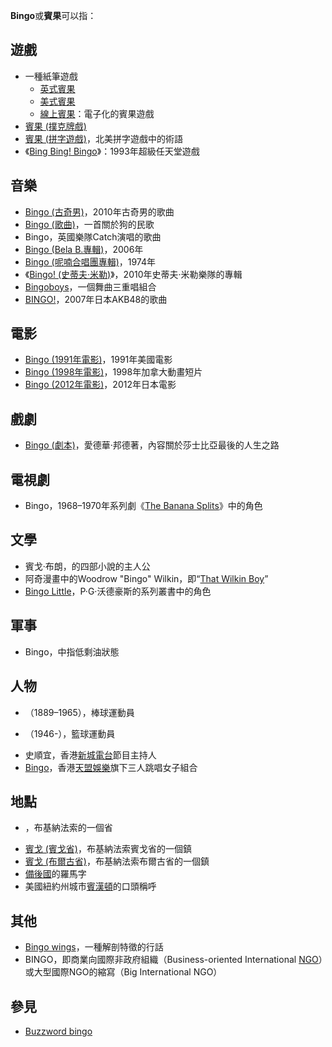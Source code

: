 {{wiktionary|Bingo|bingo}}
'''Bingo'''或'''賓果'''可以指：

==遊戲==
* 一種紙筆遊戲
** [[英式賓果|英式賓果]]
** [[美式賓果|美式賓果]]
** [[線上賓果|線上賓果]]：電子化的賓果遊戲
* [[賓果_(撲克牌戲)|賓果 (撲克牌戲)]]
* [[賓果_(拼字遊戲)|賓果 (拼字遊戲)]]，北美拼字遊戲中的術語
* 《[[Bing_Bing!_Bingo|Bing Bing! Bingo]]》：1993年超級任天堂遊戲

== 音樂==
* [[Bingo_(古奇男)|Bingo (古奇男)]]，2010年古奇男的歌曲
* [[Bingo_(歌曲)|Bingo (歌曲)]]，一首關於狗的民歌
* Bingo，英國樂隊Catch演唱的歌曲
* [[Bingo_(Bela_B.專輯)|Bingo (Bela B.專輯)]]，2006年
* [[Bingo_(呢喃合唱團專輯)|Bingo (呢喃合唱團專輯)]]，1974年
* 《[[Bingo!_(史蒂夫·米勒)|Bingo! (史蒂夫·米勒)]]》，2010年史蒂夫·米勒樂隊的專輯
* [[Bingoboys|Bingoboys]]，一個舞曲三重唱組合
* [[BINGO!|BINGO!]]，2007年日本AKB48的歌曲

== 電影==
* [[Bingo_(1991年電影)|Bingo (1991年電影)]]，1991年美國電影
* [[Bingo_(1998年電影)|Bingo (1998年電影)]]，1998年加拿大動畫短片
* [[Bingo_(2012年電影)|Bingo (2012年電影)]]，2012年日本電影

== 戲劇==
* [[Bingo_(劇本)|Bingo (劇本)]]，愛德華·邦德著，內容關於莎士比亞最後的人生之路

== 電視劇==
* Bingo，1968–1970年系列劇《[[The_Banana_Splits|The Banana Splits]]》中的角色

== 文學==
* 賓戈·布朗，{{link-en|拜阿爾斯|Betsy Byars}}的四部小說的主人公
* 阿奇漫畫中的Woodrow "Bingo" Wilkin，即“[[That_Wilkin_Boy|That Wilkin Boy]]”
* [[Bingo_Little|Bingo Little]]，P·G·沃德豪斯的系列叢書中的角色

==軍事==
* Bingo，{{link-en|多重戰略簡碼|multiservice tactical brevity code}}中指低剩油狀態

==人物==
* {{link-en|賓戈·德莫斯|Bingo DeMoss}}（1889–1965），棒球運動員
* {{link-en|賓戈·史密斯|Bingo Smith}}（1946-），籃球運動員
* 史順宜，香港[[新城電台|新城電台]]節目主持人
* [[BINGO_(組合)|Bingo]]，香港[[天盟娛樂|天盟娛樂]]旗下三人跳唱女子組合

==地點==

*{{link-en|賓戈省|Bingo Department}}，布基納法索的一個省
*[[賓戈_(賓戈省)|賓戈 (賓戈省)]]，布基納法索賓戈省的一個鎮
*[[賓戈_(布爾古省)|賓戈 (布爾古省)]]，布基納法索布爾古省的一個鎮
*[[備後國|備後國]]的羅馬字
*美國紐約州城市[[賓漢頓|賓漢頓]]的口頭稱呼

==其他==
* [[Bingo_wings|Bingo wings]]，一種解剖特徵的行話
* BINGO，即商業向國際非政府組織（Business-oriented International [[NGO|NGO]]）或大型國際NGO的縮寫（Big International NGO）

==參見==
* [[Buzzword_bingo|Buzzword bingo]]

{{disambiguation}}